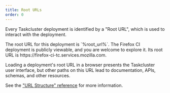 ```yaml
---
title: Root URLs
order: 0
---
```



Every Taskcluster deployment is identified by a "Root URL", which is used to interact with the deployment.

<SiteSpecific>
The root URL for this deployment is `%root_url%`.
</SiteSpecific>
<SiteSpecific showIfNotSet={['root_url']}>
The Firefox CI deployment is publicly viewable, and you are welcome to explore it.
Its root URL is https://firefox-ci-tc.services.mozilla.com.
</SiteSpecific>

Loading a deployment's root URL in a browser presents the Taskcluster user interface, but other paths on this URL lead to documentation, APIs, schemas, and other resources.

See the ["URL Structure" reference](/docs/reference/url-structure) for more information.
